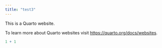 ```yaml
---
title: "test3"
---
```


This is a Quarto website.

To learn more about Quarto websites visit <https://quarto.org/docs/websites>.

```r
1 + 1
```
